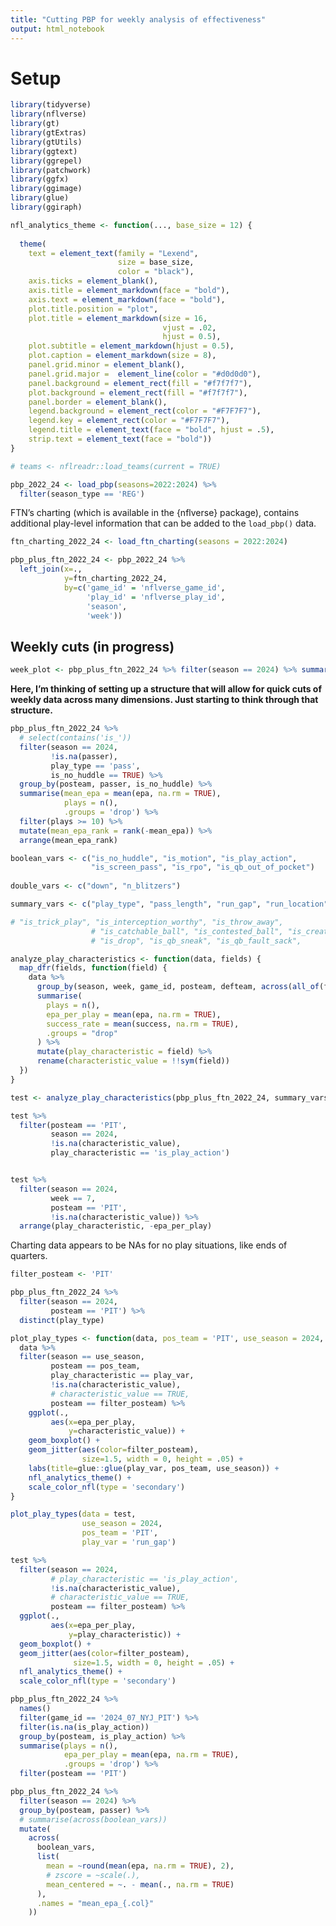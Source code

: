 ```yaml
---
title: "Cutting PBP for weekly analysis of effectiveness"
output: html_notebook
---
```


# Setup

```r
library(tidyverse)
library(nflverse)
library(gt)
library(gtExtras)
library(gtUtils)
library(ggtext)
library(ggrepel)
library(patchwork)
library(ggfx)
library(ggimage)
library(glue)
library(ggiraph)
```

```r
nfl_analytics_theme <- function(..., base_size = 12) {
  
  theme(
    text = element_text(family = "Lexend",
                        size = base_size,
                        color = "black"),
    axis.ticks = element_blank(),
    axis.title = element_markdown(face = "bold"),
    axis.text = element_markdown(face = "bold"),
    plot.title.position = "plot",
    plot.title = element_markdown(size = 16,
                                  vjust = .02,
                                  hjust = 0.5),
    plot.subtitle = element_markdown(hjust = 0.5),
    plot.caption = element_markdown(size = 8),
    panel.grid.minor = element_blank(),
    panel.grid.major =  element_line(color = "#d0d0d0"),
    panel.background = element_rect(fill = "#f7f7f7"),
    plot.background = element_rect(fill = "#f7f7f7"),
    panel.border = element_blank(),
    legend.background = element_rect(color = "#F7F7F7"),
    legend.key = element_rect(color = "#F7F7F7"),
    legend.title = element_text(face = "bold", hjust = .5),
    strip.text = element_text(face = "bold"))
}
```

```r
# teams <- nflreadr::load_teams(current = TRUE)
```

```r
pbp_2022_24 <- load_pbp(seasons=2022:2024) %>% 
  filter(season_type == 'REG')
```

FTN's charting (which is available in the {nflverse} package), contains additional play-level information that can be added to the `load_pbp()` data.

```r
ftn_charting_2022_24 <- load_ftn_charting(seasons = 2022:2024)
```

```r
pbp_plus_ftn_2022_24 <- pbp_2022_24 %>% 
  left_join(x=.,
            y=ftn_charting_2022_24,
            by=c('game_id' = 'nflverse_game_id',
                 'play_id' = 'nflverse_play_id',
                 'season',
                 'week'))
```

## Weekly cuts (in progress)

```r
week_plot <- pbp_plus_ftn_2022_24 %>% filter(season == 2024) %>% summarise(max(week)) %>% pull()
```

**Here, I'm thinking of setting up a structure that will allow for quick cuts of weekly data across many dimensions. Just starting to think through that structure.**

```r
pbp_plus_ftn_2022_24 %>% 
  # select(contains('is_'))
  filter(season == 2024,
         !is.na(passer),
         play_type == 'pass',
         is_no_huddle == TRUE) %>% 
  group_by(posteam, passer, is_no_huddle) %>% 
  summarise(mean_epa = mean(epa, na.rm = TRUE),
            plays = n(), 
            .groups = 'drop') %>% 
  filter(plays >= 10) %>% 
  mutate(mean_epa_rank = rank(-mean_epa)) %>% 
  arrange(mean_epa_rank)
```

```r
boolean_vars <- c("is_no_huddle", "is_motion", "is_play_action", 
                  "is_screen_pass", "is_rpo", "is_qb_out_of_pocket")
                  
double_vars <- c("down", "n_blitzers")

summary_vars <- c("play_type", "pass_length", "run_gap", "run_location")

# "is_trick_play", "is_interception_worthy", "is_throw_away", 
                  # "is_catchable_ball", "is_contested_ball", "is_created_reception", 
                  # "is_drop", "is_qb_sneak", "is_qb_fault_sack", 
```


```r
analyze_play_characteristics <- function(data, fields) {
  map_dfr(fields, function(field) {
    data %>%
      group_by(season, week, game_id, posteam, defteam, across(all_of(field))) %>%
      summarise(
        plays = n(),
        epa_per_play = mean(epa, na.rm = TRUE),
        success_rate = mean(success, na.rm = TRUE),
        .groups = "drop"
      ) %>%
      mutate(play_characteristic = field) %>%
      rename(characteristic_value = !!sym(field))
  })
}

test <- analyze_play_characteristics(pbp_plus_ftn_2022_24, summary_vars)

test %>% 
  filter(posteam == 'PIT',
         season == 2024,
         !is.na(characteristic_value),
         play_characteristic == 'is_play_action')


test %>% 
  filter(season == 2024, 
         week == 7,
         posteam == 'PIT',
         !is.na(characteristic_value)) %>% 
  arrange(play_characteristic, -epa_per_play)
```

Charting data appears to be NAs for no play situations, like ends of quarters.

```r
filter_posteam <- 'PIT'

pbp_plus_ftn_2022_24 %>% 
  filter(season == 2024,
         posteam == 'PIT') %>% 
  distinct(play_type)

plot_play_types <- function(data, pos_team = 'PIT', use_season = 2024, play_var){
  data %>% 
  filter(season == use_season, 
         posteam == pos_team,
         play_characteristic == play_var,
         !is.na(characteristic_value),
         # characteristic_value == TRUE,
         posteam == filter_posteam) %>% 
    ggplot(.,
         aes(x=epa_per_play,
             y=characteristic_value)) + 
    geom_boxplot() + 
    geom_jitter(aes(color=filter_posteam),
                size=1.5, width = 0, height = .05) + 
    labs(title=glue::glue(play_var, pos_team, use_season)) + 
    nfl_analytics_theme() + 
    scale_color_nfl(type = 'secondary')
}

plot_play_types(data = test, 
                use_season = 2024,
                pos_team = 'PIT',
                play_var = 'run_gap')

```

```r
test %>% 
  filter(season == 2024, 
         # play_characteristic == 'is_play_action',
         !is.na(characteristic_value),
         # characteristic_value == TRUE,
         posteam == filter_posteam) %>% 
  ggplot(.,
         aes(x=epa_per_play,
             y=play_characteristic)) + 
  geom_boxplot() + 
  geom_jitter(aes(color=filter_posteam),
              size=1.5, width = 0, height = .05) + 
  nfl_analytics_theme() + 
  scale_color_nfl(type = 'secondary')
```


```r
pbp_plus_ftn_2022_24 %>% 
  names()
  filter(game_id == '2024_07_NYJ_PIT') %>% 
  filter(is.na(is_play_action))
  group_by(posteam, is_play_action) %>% 
  summarise(plays = n(),
            epa_per_play = mean(epa, na.rm = TRUE),
            .groups = 'drop') %>% 
  filter(posteam == 'PIT')
```


```r
pbp_plus_ftn_2022_24 %>% 
  filter(season == 2024) %>% 
  group_by(posteam, passer) %>% 
  # summarise(across(boolean_vars))
  mutate(
    across(
      boolean_vars,
      list(
        mean = ~round(mean(epa, na.rm = TRUE), 2),
        # zscore = ~scale(.),
        mean_centered = ~. - mean(., na.rm = TRUE)
      ),
      .names = "mean_epa_{.col}"
    )) 
```